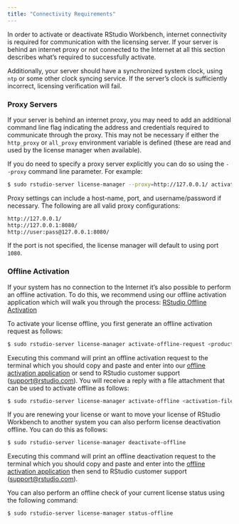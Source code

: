 ```yaml
---
title: "Connectivity Requirements"
---
```


In order to activate or deactivate RStudio Workbench, internet connectivity is required for communication with the licensing server. If your server is behind an internet proxy or not connected to the Internet at all this section describes what's required to successfully activate.

Additionally, your server should have a synchronized system clock, using `ntp` or some other clock syncing service. If the server's clock is sufficiently incorrect, licensing verification will fail.

### Proxy Servers

If your server is behind an internet proxy, you may need to add an additional command line flag indicating the address and credentials required to communicate through the proxy. This may not be necessary if either the `http_proxy` or `all_proxy` environment variable is defined (these are read and used by the license manager when available).

If you do need to specify a proxy server explicitly you can do so using the `--proxy` command line parameter. For example:

```bash
$ sudo rstudio-server license-manager --proxy=http://127.0.0.1/ activate <product-key>
```

Proxy settings can include a host-name, port, and username/password if necessary. The following are all valid proxy configurations:

```bash
http://127.0.0.1/
http://127.0.0.1:8080/
http://user:pass@127.0.0.1:8080/
```
 
If the port is not specified, the license manager will default to using port `1080`.

### Offline Activation

If your system has no connection to the Internet it's also possible to perform an offline activation. To do this, we recommend using our offline activation application which will walk you through the process: [RStudio Offline Activation](http://apps.rstudio.com/offline-activation/)

To activate your license offline, you first generate an offline activation request as follows:

```bash
$ sudo rstudio-server license-manager activate-offline-request <product-key>
```

Executing this command will print an offline activation request to the terminal which you should copy and paste and enter into our [offline activation application](https://rs-support.shinyapps.io/offline-activation/) or send to RStudio customer support (<support@rstudio.com>). You will receive a reply with a file attachment that can be used to activate offline as follows:

```bash
$ sudo rstudio-server license-manager activate-offline <activation-file>
```

If you are renewing your license or want to move your license of RStudio Workbench to another system you can also perform license deactivation offline. You can do this as follows:

```bash
$ sudo rstudio-server license-manager deactivate-offline
```

Executing this command will print an offline deactivation request to the terminal which you should copy and paste and enter into the [offline activation application](https://rs-support.shinyapps.io/offline-activation/) then send to RStudio customer support (<support@rstudio.com>).

You can also perform an offline check of your current license status using the following command:

```bash
$ sudo rstudio-server license-manager status-offline
```

